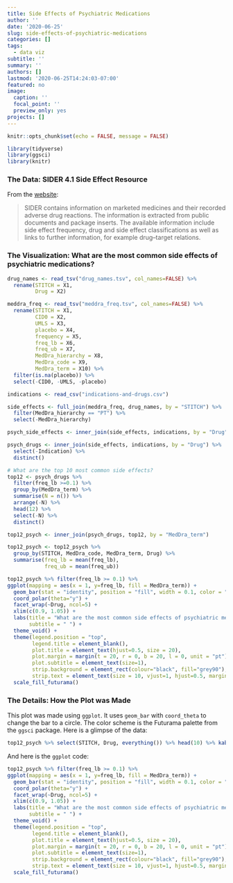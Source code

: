 ```yaml
---
title: Side Effects of Psychiatric Medications
author: ''
date: '2020-06-25'
slug: side-effects-of-psychiatric-medications
categories: []
tags:
  - data viz
subtitle: ''
summary: ''
authors: []
lastmod: '2020-06-25T14:24:03-07:00'
featured: no
image:
  caption: ''
  focal_point: ''
  preview_only: yes
projects: []
---
```


```r
knitr::opts_chunk$set(echo = FALSE, message = FALSE)
```

```r
library(tidyverse)
library(ggsci)
library(knitr)
```

### The Data: SIDER 4.1 Side Effect Resource

From the [website](http://sideeffects.embl.de/):

> SIDER contains information on marketed medicines and their recorded adverse drug reactions. The information is extracted from public documents and package inserts. The available information include side effect frequency, drug and side effect classifications as well as links to further information, for example drug–target relations.

### The Visualization: What are the most common side effects of psychiatric medications?

```r
drug_names <- read_tsv("drug_names.tsv", col_names=FALSE) %>% 
  rename(STITCH = X1,
         Drug = X2)

meddra_freq <- read_tsv("meddra_freq.tsv", col_names=FALSE) %>% 
  rename(STITCH = X1,
         CID0 = X2,
         UMLS = X3,
         placebo = X4,
         frequency = X5,
         freq_lb = X6,
         freq_ub = X7,
         MedDra_hierarchy = X8,
         MedDra_code = X9,
         MedDra_term = X10) %>% 
  filter(is.na(placebo)) %>% 
  select(-CID0, -UMLS, -placebo)

indications <- read_csv("indications-and-drugs.csv")

side_effects <- full_join(meddra_freq, drug_names, by = "STITCH") %>% 
  filter(MedDra_hierarchy == "PT") %>% 
  select(-MedDra_hierarchy)

psych_side_effects <- inner_join(side_effects, indications, by = "Drug") %>% distinct()

psych_drugs <- inner_join(side_effects, indications, by = "Drug") %>% 
  select(-Indication) %>% 
  distinct()
```

```r
# What are the top 10 most common side effects?
top12 <- psych_drugs %>% 
  filter(freq_lb >=0.1) %>% 
  group_by(MedDra_term) %>% 
  summarise(N = n()) %>% 
  arrange(-N) %>% 
  head(12) %>% 
  select(-N) %>% 
  distinct()

top12_psych <- inner_join(psych_drugs, top12, by = "MedDra_term")

top12_psych <- top12_psych %>% 
  group_by(STITCH, MedDra_code, MedDra_term, Drug) %>% 
  summarise(freq_lb = mean(freq_lb),
            freq_ub = mean(freq_ub))
```


```r
top12_psych %>% filter(freq_lb >= 0.1) %>% 
ggplot(mapping = aes(x = 1, y=freq_lb, fill = MedDra_term)) + 
  geom_bar(stat = "identity", position = "fill", width = 0.1, color = "black") +
  coord_polar(theta="y") +
  facet_wrap(~Drug, ncol=5) +
  xlim(c(0.9, 1.05)) +
  labs(title = "What are the most common side effects of psychiatric medications?",
       subtitle = " ") +
  theme_void() +
  theme(legend.position = "top",
        legend.title = element_blank(),
        plot.title = element_text(hjust=0.5, size = 20),
        plot.margin = margin(t = 20, r = 0, b = 20, l = 0, unit = "pt"),
        plot.subtitle = element_text(size=1),
        strip.background = element_rect(colour="black", fill="grey90"),
        strip.text = element_text(size = 10, vjust=1, hjust=0.5, margin=margin(3,0,3,0,"pt"))) +
  scale_fill_futurama()
```

### The Details: How the Plot was Made

This plot was made using `ggplot`. It uses `geom_bar` with `coord_theta` to change the bar to a circle. The color scheme is the Futurama palette from the `ggsci` package. Here is a glimpse of the data:

```r
top12_psych %>% select(STITCH, Drug, everything()) %>% head(10) %>% kable(digits = 3)
```

And here is the `ggplot` code:

```r
top12_psych %>% filter(freq_lb >= 0.1) %>% 
ggplot(mapping = aes(x = 1, y=freq_lb, fill = MedDra_term)) + 
  geom_bar(stat = "identity", position = "fill", width = 0.1, color = "black") +
  coord_polar(theta="y") +
  facet_wrap(~Drug, ncol=5) +
  xlim(c(0.9, 1.05)) +
  labs(title = "What are the most common side effects of psychiatric medications?",
       subtitle = " ") +
  theme_void() +
  theme(legend.position = "top",
        legend.title = element_blank(),
        plot.title = element_text(hjust=0.5, size = 20),
        plot.margin = margin(t = 20, r = 0, b = 20, l = 0, unit = "pt"),
        plot.subtitle = element_text(size=1),
        strip.background = element_rect(colour="black", fill="grey90"),
        strip.text = element_text(size = 10, vjust=1, hjust=0.5, margin=margin(3,0,3,0,"pt"))) +
  scale_fill_futurama()
```